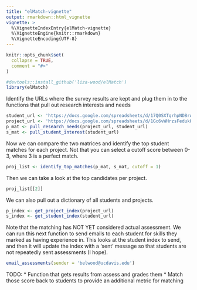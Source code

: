 ```yaml
---
title: "elMatch-vignette"
output: rmarkdown::html_vignette
vignette: >
  %\VignetteIndexEntry{elMatch-vignette}
  %\VignetteEngine{knitr::rmarkdown}
  %\VignetteEncoding{UTF-8}
---
```


```r
knitr::opts_chunk$set(
  collapse = TRUE,
  comment = "#>"
)
```

```r
#devtools::install_github('liza-wood/elMatch')
library(elMatch)
```
Identify the URLs where the survey results are kept and plug them in to the functions that pull out research interests and needs

```r
student_url <- 'https://docs.google.com/spreadsheets/d/17Q0SXTqrhpND8rADn-3I4SZGLkcdta3HmFzD9ygO69s/edit?resourcekey#gid=454745221'
project_url <- 'https://docs.google.com/spreadsheets/d/1Gc6vWHrzsFedukHba85GVMlHWcl6NSrs5m9KcgXVx70/edit?resourcekey#gid=415684977'
p_mat <- pull_research_needs(project_url, student_url)
s_mat <- pull_student_interest(student_url)
```

Now we can compare the two matrices and identify the top student matches for each project. Not that you can select a cutoff score between 0-3, where 3 is a perfect match.
```r
proj_list <- identify_top_matches(p_mat, s_mat, cutoff = 1)
```

Then we can take a look at the top candidates per project. 
```r
proj_list[[2]]
```

We can also pull out a dictionary of all students and projects. 
```r
p_index <- get_project_index(project_url)
s_index <- get_student_index(student_url)
```

Note that the matching has NOT YET considered actual assessment. We can run this next function to send emails to each student for skills they marked as having experience in. This looks at the student index to send, and then it will update the index with a 'sent' message so that students are not repeatedly sent assessments (I hope).

```r
email_assessments(sender = 'belwood@ucdavis.edu')
```

TODO: 
* Function that gets results from assess and grades them
* Match those score back to students to provide an additional metric for matching
